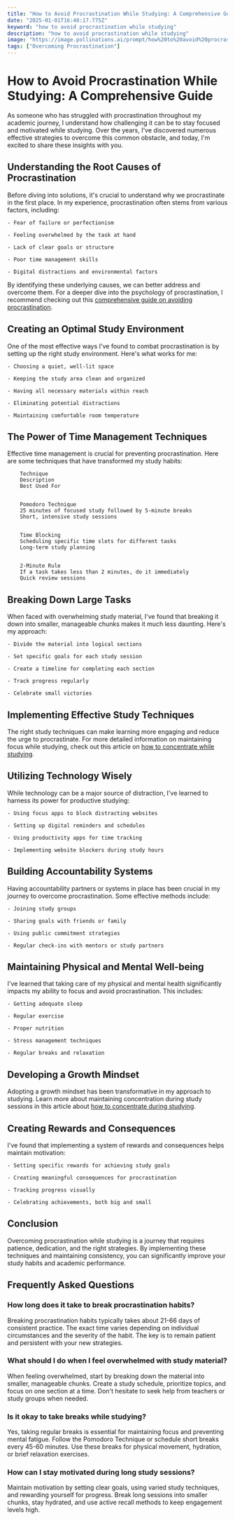 ```yaml
---
title: "How to Avoid Procrastination While Studying: A Comprehensive Guide"
date: "2025-01-01T16:40:17.775Z"
keyword: "how to avoid procrastination while studying"
description: "how to avoid procrastination while studying"
image: "https://image.pollinations.ai/prompt/how%20to%20avoid%20procrastination%20while%20studying%2C%20realistic%20photo%2C%20high%20quality%2C%204k?width=1024&height=1024&nologo=true"
tags: ["Overcoming Procrastination"]
---
```


# How to Avoid Procrastination While Studying: A Comprehensive Guide


As someone who has struggled with procrastination throughout my academic journey, I understand how challenging it can be to stay focused and motivated while studying. Over the years, I've discovered numerous effective strategies to overcome this common obstacle, and today, I'm excited to share these insights with you.



## Understanding the Root Causes of Procrastination


Before diving into solutions, it's crucial to understand why we procrastinate in the first place. In my experience, procrastination often stems from various factors, including:



    - Fear of failure or perfectionism

    - Feeling overwhelmed by the task at hand

    - Lack of clear goals or structure

    - Poor time management skills

    - Digital distractions and environmental factors



By identifying these underlying causes, we can better address and overcome them. For a deeper dive into the psychology of procrastination, I recommend checking out this [comprehensive guide on avoiding procrastination](https://productivityprospect.com/blog/avoiding-procrastination/).



## Creating an Optimal Study Environment


One of the most effective ways I've found to combat procrastination is by setting up the right study environment. Here's what works for me:



    - Choosing a quiet, well-lit space

    - Keeping the study area clean and organized

    - Having all necessary materials within reach

    - Eliminating potential distractions

    - Maintaining comfortable room temperature



## The Power of Time Management Techniques


Effective time management is crucial for preventing procrastination. Here are some techniques that have transformed my study habits:




    
        Technique
        Description
        Best Used For
    
    
        Pomodoro Technique
        25 minutes of focused study followed by 5-minute breaks
        Short, intensive study sessions
    
    
        Time Blocking
        Scheduling specific time slots for different tasks
        Long-term study planning
    
    
        2-Minute Rule
        If a task takes less than 2 minutes, do it immediately
        Quick review sessions
    




## Breaking Down Large Tasks


When faced with overwhelming study material, I've found that breaking it down into smaller, manageable chunks makes it much less daunting. Here's my approach:



    - Divide the material into logical sections

    - Set specific goals for each study session

    - Create a timeline for completing each section

    - Track progress regularly

    - Celebrate small victories



## Implementing Effective Study Techniques


The right study techniques can make learning more engaging and reduce the urge to procrastinate. For more detailed information on maintaining focus while studying, check out this article on [how to concentrate while studying](https://productivityprospect.com/blog/how-to-concentrate-while-studying/).



## Utilizing Technology Wisely


While technology can be a major source of distraction, I've learned to harness its power for productive studying:



    - Using focus apps to block distracting websites

    - Setting up digital reminders and schedules

    - Using productivity apps for time tracking

    - Implementing website blockers during study hours



## Building Accountability Systems


Having accountability partners or systems in place has been crucial in my journey to overcome procrastination. Some effective methods include:



    - Joining study groups

    - Sharing goals with friends or family

    - Using public commitment strategies

    - Regular check-ins with mentors or study partners



## Maintaining Physical and Mental Well-being


I've learned that taking care of my physical and mental health significantly impacts my ability to focus and avoid procrastination. This includes:



    - Getting adequate sleep

    - Regular exercise

    - Proper nutrition

    - Stress management techniques

    - Regular breaks and relaxation



## Developing a Growth Mindset


Adopting a growth mindset has been transformative in my approach to studying. Learn more about maintaining concentration during study sessions in this article about [how to concentrate during studying](https://productivityprospect.com/blog/how-to-concentrate-during-studying/).



## Creating Rewards and Consequences


I've found that implementing a system of rewards and consequences helps maintain motivation:



    - Setting specific rewards for achieving study goals

    - Creating meaningful consequences for procrastination

    - Tracking progress visually

    - Celebrating achievements, both big and small



## Conclusion


Overcoming procrastination while studying is a journey that requires patience, dedication, and the right strategies. By implementing these techniques and maintaining consistency, you can significantly improve your study habits and academic performance.



## Frequently Asked Questions


### How long does it take to break procrastination habits?

Breaking procrastination habits typically takes about 21-66 days of consistent practice. The exact time varies depending on individual circumstances and the severity of the habit. The key is to remain patient and persistent with your new strategies.



### What should I do when I feel overwhelmed with study material?

When feeling overwhelmed, start by breaking down the material into smaller, manageable chunks. Create a study schedule, prioritize topics, and focus on one section at a time. Don't hesitate to seek help from teachers or study groups when needed.



### Is it okay to take breaks while studying?

Yes, taking regular breaks is essential for maintaining focus and preventing mental fatigue. Follow the Pomodoro Technique or schedule short breaks every 45-60 minutes. Use these breaks for physical movement, hydration, or brief relaxation exercises.



### How can I stay motivated during long study sessions?

Maintain motivation by setting clear goals, using varied study techniques, and rewarding yourself for progress. Break long sessions into smaller chunks, stay hydrated, and use active recall methods to keep engagement levels high.

